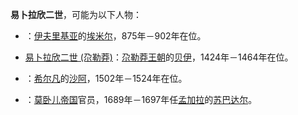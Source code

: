 '''易卜拉欣二世'''，可能为以下人物：

*{{en-link|易卜拉欣二世 (伊夫里基亚)|Ibrahim II of Ifriqiya}}：[[伊夫里基亚|伊夫里基亚]]的[[埃米尔|埃米尔]]，875年－902年在位。
*[[易卜拉欣二世_(尕勒莽)|易卜拉欣二世 (尕勒莽)]]：[[卡拉曼侯國|尕勒莽王朝]]的[[贝伊|贝伊]]，1424年－1464年在位。
*{{en-link|易卜拉欣二世 (希尔凡)|Ibrahim II Sheykhshah}}：[[希尔凡|希尔凡]]的[[沙阿|沙阿]]，1502年－1524年在位。
*{{en-link|易卜拉欣汗二世|Ibrahim II of Ifriqiya}}：[[莫卧儿帝国|莫卧儿帝国]]官员，1689年－1697年任[[孟加拉|孟加拉]]的[[苏巴|苏巴达尔]]。

{{消歧义|cat=六字人名消歧義}}